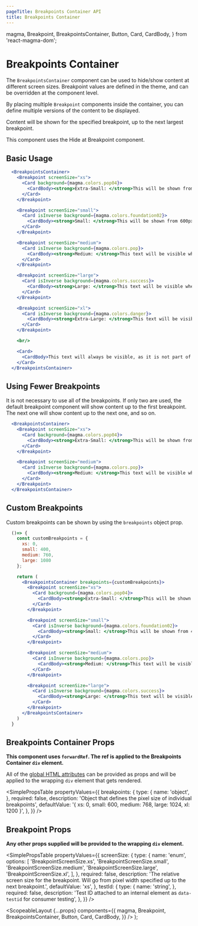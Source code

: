 ```yaml
---
pageTitle: Breakpoints Container API
title: Breakpoints Container
---
```


  magma,
  Breakpoint,
  BreakpointsContainer,
  Button,
  Card,
  CardBody,
} from 'react-magma-dom';

# Breakpoints Container

The `BreakpointsContainer` component can be used to hide/show content at different screen sizes. Breakpoint values are defined in the theme, and can be overridden at the component level.

By placing multiple `Breakpoint` components inside the container, you can define multiple versions of the content to be displayed.

Content will be shown for the specified breakpoint, up to the next largest breakpoint.

This component uses the <Link to="/api/hide-at-breakpoint/">Hide at Breakpoint</Link> component.

## Basic Usage

```.jsx
  <BreakpointsContainer>
    <Breakpoint screenSize="xs">
      <Card background={magma.colors.pop04}>
        <CardBody><strong>Extra-Small: </strong>This will be shown from 0 pixels, up to 599px.</CardBody>
      </Card>
    </Breakpoint>

    <Breakpoint screenSize="small">
      <Card isInverse background={magma.colors.foundation02}>
        <CardBody><strong>Small: </strong>This will be shown from 600px pixels up to 767px.</CardBody>
      </Card>
    </Breakpoint>

    <Breakpoint screenSize="medium">
      <Card isInverse background={magma.colors.pop}>
        <CardBody><strong>Medium: </strong>This text will be visible when the browser width is 768px and up to 1023px.</CardBody>
      </Card>
    </Breakpoint>

    <Breakpoint screenSize="large">
      <Card isInverse background={magma.colors.success}>
        <CardBody><strong>Large: </strong>This text will be visible when the browser width is 1024px and to 1199px.</CardBody>
      </Card>
    </Breakpoint>

    <Breakpoint screenSize="xl">
      <Card isInverse background={magma.colors.danger}>
        <CardBody><strong>Extra-Large: </strong>This text will be visible when the browser width is 1200px and greater.</CardBody>
      </Card>
    </Breakpoint>

    <br/>

    <Card>
      <CardBody>This text will always be visible, as it is not part of a breakpoint.</CardBody>
    </Card>
  </BreakpointsContainer>
```

## Using Fewer Breakpoints

It is not necessary to use all of the breakpoints. If only two are used, the default breakpoint component will show content up to the first breakpoint. The next one will show content up to the next one, and so on.

```.jsx
  <BreakpointsContainer>
    <Breakpoint screenSize="xs">
      <Card background={magma.colors.pop04}>
        <CardBody><strong>Extra-Small: </strong>This will be shown from 0 pixels, up to 959px.</CardBody>
      </Card>
    </Breakpoint>

    <Breakpoint screenSize="medium">
      <Card isInverse background={magma.colors.pop}>
        <CardBody><strong>Medium: </strong>This text will be visible when the browser width is 960px and larger.</CardBody>
      </Card>
    </Breakpoint>
  </BreakpointsContainer>
```

## Custom Breakpoints

Custom breakpoints can be shown by using the `breakpoints` object prop.

```.jsx
  ()=> {
    const customBreakpoints = {
      xs: 0,
      small: 400,
      medium: 760,
      large: 1080
    };

    return (
      <BreakpointsContainer breakpoints={customBreakpoints}>
        <Breakpoint screenSize="xs">
          <Card background={magma.colors.pop04}>
            <CardBody><strong>Extra-Small: </strong>This will be shown from 0 pixels, up to 499px.</CardBody>
          </Card>
        </Breakpoint>

        <Breakpoint screenSize="small">
          <Card isInverse background={magma.colors.foundation02}>
            <CardBody><strong>Small: </strong>This will be shown from 400px pixels up to 759px.</CardBody>
          </Card>
        </Breakpoint>

        <Breakpoint screenSize="medium">
          <Card isInverse background={magma.colors.pop}>
            <CardBody><strong>Medium: </strong>This text will be visible when the browser width is 760px and up to 1079px.</CardBody>
          </Card>
        </Breakpoint>

        <Breakpoint screenSize="large">
          <Card isInverse background={magma.colors.success}>
            <CardBody><strong>Large: </strong>This text will be visible when the browser width is 1080px and greater.</CardBody>
          </Card>
        </Breakpoint>
      </BreakpointsContainer>
    )
  }
```

## Breakpoints Container Props

**This component uses `forwardRef`. The ref is applied to the Breakpoints Container `div` element.**

All of the [global HTML attributes](https://developer.mozilla.org/en-US/docs/Web/HTML/Global_attributes) can be provided as props and will be applied to the wrapping `div` element that gets rendered.

<SimplePropsTable
  propertyValues={{
    breakpoints: {
      type: {
        name: 'object',
      },
      required: false,
      description:
        'Object that defines the pixel size of individual breakpoints',
      defaultValue: '{ xs: 0, small: 600, medium: 768, large: 1024, xl: 1200 }',
    },
  }}
/>

## Breakpoint Props

**Any other props supplied will be provided to the wrapping `div` element.**

<SimplePropsTable
  propertyValues={{
    screenSize: {
      type: {
        name: 'enum',
        options: [
          'BreakpointScreenSize.xs',
          'BreakpointScreenSize.small',
          'BreakpointScreenSize.medium',
          'BreakpointScreenSize.large',
          'BreakpointScreenSize.xl',
        ],
      },
      required: false,
      description:
        'The relative screen size for the breakpoint.  Will go from pixel width specified up to the next breakpoint.',
      defaultValue: 'xs',
    },
    testId: {
      type: {
        name: 'string',
      },
      required: false,
      description:
        'Test ID attached to an internal element as `data-testid` for consumer testing',
    },
  }}
/>

  <ScopeableLayout
    {...props}
    components={{
      magma,
      Breakpoint,
      BreakpointsContainer,
      Button,
      Card,
      CardBody,
    }}
  />
);
